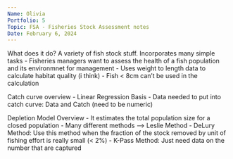 ```yaml
---
Name: Olivia
Portfolio: 5
Topic: FSA - Fisheries Stock Assessment notes
Date: February 6, 2024
---
```



What does it do? A variety of fish stock stuff. Incorporates many simple tasks
- Fisheries managers want to assess the health of a fish population and its environmnet for management
- Uses weight to length data to calculate habitat quality (i think)
- Fish < 8cm can't be used in the calculation

Catch curve overview
- Linear Regression Basis
- Data needed to put into catch curve: Data and Catch (need to be numeric)

Depletion Model Overview
- It estimates the total population size for a closed population
- Many different methods --> Leslie Method
- DeLury Method: Use this method when the fraction of the stock removed by unit of fishing effort is really small (< 2%)
- K-Pass Method: Just need data on the number that are captured













